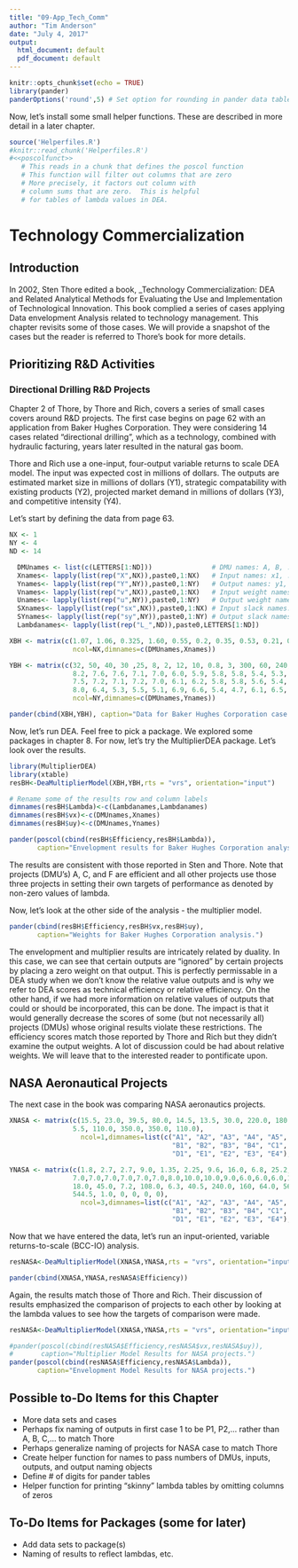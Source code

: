 ```yaml
---
title: "09-App_Tech_Comm"
author: "Tim Anderson"
date: "July 4, 2017"
output:
  html_document: default
  pdf_document: default
---
```


```r
knitr::opts_chunk$set(echo = TRUE)
library(pander)
panderOptions('round',5) # Set option for rounding in pander data tables
```

Now, let's install some small helper functions.  These are described in more detail in a later chapter.

```r
source('Helperfiles.R')
#knitr::read_chunk('Helperfiles.R')
#<<poscolfunct>>   
   # This reads in a chunk that defines the poscol function
   # This function will filter out columns that are zero
   # More precisely, it factors out column with
   # column sums that are zero.  This is helpful
   # for tables of lambda values in DEA.
```

# Technology Commercialization 

## Introduction

In 2002, Sten Thore edited a book, _Technology Commercialization:  DEA and Related Analytical Methods for Evaluating the Use and Implementation of Technological Innovation.  This book complied a series of cases applying Data envelopment Analysis related to technology management.  This chapter revisits some of those cases. We will provide a snapshot of the cases but the reader is referred to Thore's book for more details.  

## Prioritizing R&D Activities

### Directional Drilling R&D Projects

Chapter 2 of Thore, by Thore and Rich, covers a series of small cases covers around R&D projects.  The first case begins on page 62 with an application from Baker Hughes Corporation.  They were considering 14 cases related "directional drilling", which as a technology, combined with hydraulic facturing, years later resulted in the natural gas boom.  

Thore and Rich use a one-input, four-output variable returns to scale DEA model.  The input was expected cost in millions of dollars.  The outputs are estimated market size in millions of dollars (Y1), strategic compatability with existing products (Y2), projected market demand in millions of dollars (Y3), and competitive intensity (Y4).  

Let's start by defining the data from page 63.  

```r
NX <- 1
NY <- 4
ND <- 14

  DMUnames <- list(c(LETTERS[1:ND]))               # DMU names: A, B, ...
  Xnames<- lapply(list(rep("X",NX)),paste0,1:NX)   # Input names: x1, ...
  Ynames<- lapply(list(rep("Y",NY)),paste0,1:NY)   # Output names: y1, ...
  Vnames<- lapply(list(rep("v",NX)),paste0,1:NX)   # Input weight names: v1, ...
  Unames<- lapply(list(rep("u",NY)),paste0,1:NY)   # Output weight names: u1, ...
  SXnames<- lapply(list(rep("sx",NX)),paste0,1:NX) # Input slack names: sx1, ...
  SYnames<- lapply(list(rep("sy",NY)),paste0,1:NY) # Output slack names: sy1, ...
  Lambdanames<- lapply(list(rep("L_",ND)),paste0,LETTERS[1:ND])

XBH <- matrix(c(1.07, 1.06, 0.325, 1.60, 0.55, 0.2, 0.35, 0.53, 0.21, 0.16, 0.07, 1.95, 5.59, 3.10),
                ncol=NX,dimnames=c(DMUnames,Xnames))

YBH <- matrix(c(32, 50, 40, 30 ,25, 8, 2, 12, 10, 0.8, 3, 300, 60, 240,
                8.2, 7.6, 7.6, 7.1, 7.0, 6.0, 5.9, 5.8, 5.8, 5.4, 5.3, 6.8, 6.2, 6.2,
                7.5, 7.2, 7.1, 7.2, 7.0, 6.1, 6.2, 5.8, 5.8, 5.6, 5.4, 6.1, 6.9, 6.6,
                8.0, 6.4, 5.3, 5.5, 5.1, 6.9, 6.6, 5.4, 4.7, 6.1, 6.5, 6.4, 6.8, 7.1),
                ncol=NY,dimnames=c(DMUnames,Ynames))

pander(cbind(XBH,YBH), caption="Data for Baker Hughes Corporation case.")  # Displays table of inputs and outputs
```

Now, let's run DEA.  Feel free to pick a package.  We explored some packages in chapter 8.  For now, let's try the MultiplierDEA package.  Let's look over the results.

```r
library(MultiplierDEA)
library(xtable)
resBH<-DeaMultiplierModel(XBH,YBH,rts = "vrs", orientation="input")

# Rename some of the results row and column labels
dimnames(resBH$Lambda)<-c(Lambdanames,Lambdanames)
dimnames(resBH$vx)<-c(DMUnames,Xnames)
dimnames(resBH$uy)<-c(DMUnames,Ynames)

pander(poscol(cbind(resBH$Efficiency,resBH$Lambda)),
       caption="Envelopment results for Baker Hughes Corporation analysis.")

```

The results are consistent with those reported in Sten and Thore.  Note that projects (DMU's) A, C, and F are efficient and all other projects use those three projects in setting their own targets of performance as denoted by non-zero values of lambda.  

Now, let's look at the other side of the analysis - the multiplier model. 

```r
pander(cbind(resBH$Efficiency,resBH$vx,resBH$uy), 
       caption="Weights for Baker Hughes Corporation analysis.")
```

The envelopment and multiplier results are intricately related by duality.  In this case, we can see that certain outputs are "ignored" by certain projects by placing a zero weight on that output.  This is perfectly permissable in a DEA study when we don't know the relative value outputs and is why we refer to DEA scores as technical efficiency or relative efficiency. On the other hand, if we had more information on relative values of outputs that could or should be incorporated, this can be done.  The impact is that it would generally decrease the scores of some (but not necessarily all) projects (DMUs) whose original results violate these restrictions.
The efficiency scores match those reported by Thore and Rich but they didn't examine the output weights.  A lot of discussion could be had about relative weights.  We will leave that to the interested reader to pontificate upon.

## NASA Aeronautical Projects 

The next case in the book was comparing NASA aeronautics projects.  

```r

XNASA <- matrix(c(15.5, 23.0, 39.5, 80.0, 14.5, 13.5, 30.0, 220.0, 180.0, 980.0, 1050.0, 15.0, 40.0,
                5.5, 110.0, 350.0, 350.0, 110.0),
                  ncol=1,dimnames=list(c("A1", "A2", "A3", "A4", "A5", "A6",
                                         "B1", "B2", "B3", "B4", "C1", "C2", "C3",
                                         "D1", "E1", "E2", "E3", "E4"),c("x1")))

YNASA <- matrix(c(1.8, 2.7, 2.7, 9.0, 1.35, 2.25, 9.6, 16.0, 6.8, 25.2, 20.7, 4.5, 19.8, 0.75, 0, 0, 0, 0,
                7.0,7.0,7.0,7.0,7.0,7.0,8.0,10.0,10.0,9.0,6.0,6.0,6.0,10.0,8.0,8.0,8.0,8.0,
                18.0, 45.0, 7.2, 108.0, 6.3, 40.5, 240.0, 160, 64.0, 560.0, 1170.0, 18.0,
                544.5, 1.0, 0, 0, 0, 0),
                  ncol=3,dimnames=list(c("A1", "A2", "A3", "A4", "A5", "A6",
                                         "B1", "B2", "B3", "B4", "C1", "C2", "C3",
                                         "D1", "E1", "E2", "E3", "E4"),c("y1", "y2", "y3")))

```

Now that we have entered the data, let's run an input-oriented, variable returns-to-scale (BCC-IO) analysis.  

```r

resNASA<-DeaMultiplierModel(XNASA,YNASA,rts = "vrs", orientation="input")

pander(cbind(XNASA,YNASA,resNASA$Efficiency))

```

Again, the results match those of Thore and Rich.  Their discussion of results emphasized the comparison of projects to each other by looking at the lambda values to see how the targets of comparison were made.

```r

resNASA<-DeaMultiplierModel(XNASA,YNASA,rts = "vrs", orientation="input")

#pander(poscol(cbind(resNASA$Efficiency,resNASA$vx,resNASA$uy)), 
#       caption="Multiplier Model Results for NASA projects.")
pander(poscol(cbind(resNASA$Efficiency,resNASA$Lambda)), 
       caption="Envelopment Model Results for NASA projects.")
```

## Possible to-Do Items for this Chapter
* More data sets and cases
* Perhaps fix naming of outputs in first  case 1 to be P1, P2,... rather than A, B, C,... to match Thore
* Perhaps generalize naming of projects for NASA case to match Thore
* Create helper function for names to pass numbers of DMUs, inputs, outputs, and output naming objects
* Define # of digits for pander tables
* Helper function for printing "skinny" lambda tables by omitting columns of zeros

## To-Do Items for Packages (some for later)
* Add data sets to package(s)
* Naming of results to reflect lambdas, etc.
